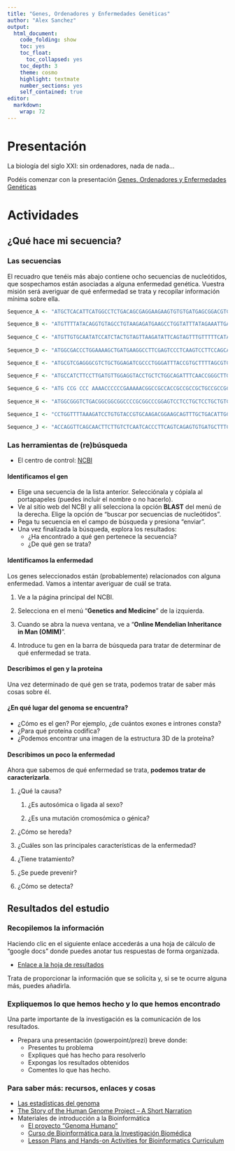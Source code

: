 ```yaml
---
title: "Genes, Ordenadores y Enfermedades Genéticas"  
author: "Alex Sanchez"  
output:  
  html_document:  
    code_folding: show  
    toc: yes  
    toc_float:  
      toc_collapsed: yes  
    toc_depth: 3  
    theme: cosmo  
    highlight: textmate  
    number_sections: yes  
    self_contained: true  
editor:  
  markdown:  
    wrap: 72
---
```


# Presentación

La biología del siglo XXI: sin ordenadores, nada de nada...

Podéis comenzar con la presentación [Genes, Ordenadores y Enfermedades Genéticas](https://drive.google.com/file/d/1HLJ_faDjSpBxrgJzcA13HvuOLwx5DuLu/view?usp=share_link)

# Actividades

## ¿Qué hace mi secuencia?

### Las secuencias

El recuadro que tenéis más abajo contiene ocho secuencias de nucleótidos, que sospechamos están asociadas a alguna enfermedad genética. Vuestra misión será averiguar de qué enfermedad se trata y recopilar información mínima sobre ella.

```r
Sequence_A <- "ATGCTCACATTCATGGCCTCTGACAGCGAGGAAGAAGTGTGTGATGAGCGGACGTCCCTAATGTCGGCCGAGAGCCCCACGCCGCGCTCCTGCCAGGAGGGCAGGCA GGGCCCAGAGGATGGAG"

Sequence_B <- "ATGTTTTATACAGGTGTAGCCTGTAAGAGATGAAGCCTGGTATTTATAGAAATTGACTTATTTTATTCTCATATTTACATGTGCATAATTTTCCATATGCCAGAAAAGTTGAATAGTATCAGATTCCAAATCT"
 
Sequence_C <- "ATGTTGTGCAATATCCATCTACTGTAGTTAAGATATTCAGTAGTTTGTTTTTCATAAGCATGTAATTGATCATATTTCTGCCAAGGATGTGCCTTCAACTTTATAATTATAGTGTTGTAAAATATTTTTGTCTG"
 
Sequence_D <- "ATGGCGACCCTGGAAAAGCTGATGAAGGCCTTCGAGTCCCTCAAGTCCTTCCAGCAGCAGCAGCAGCAGCAGCAGCAGCAGCAGCAGCAGCAGCAGCAGCAGCAGCAGCAGCAGCAGCAGCAACAGCCGCC"

Sequence_E <- "ATGCGTCGAGGGCGTCTGCTGGAGATCGCCCTGGGATTTACCGTGCTTTTAGCGTCCTACACGAGCCATGGGGCGGACGCCAATTTGGAGGCTGGGAACGTGAAGGAAACCAGAGCCAGTCGGGCC"

Sequence_F <- "ATGCCATCTTCCTTGATGTTGGAGGTACCTGCTCTGGCAGATTTCAACCGGGCTTGGACAGAACTTACCGACTGGCTTTCTCTGCTTGATCAAGTTATAAAATCACAGAGGGTGATGGTGGGTGACCTT"
 
Sequence_G <- "ATG CCG CCC AAAACCCCCCGAAAAACGGCCGCCACCGCCGCCGCTGCCGCCGCGGAACCCCCGGCACCGCCGCCGCCGCCCCCTCCTGAGGAGGACCCAGAGCAGGACAGCGGCCCGGAGGAC"
 
Sequence_H <- "ATGGCGGGTCTGACGGCGGCGGCCCCGCGGCCCGGAGTCCTCCTGCTCCTGCTGTCCATCCTCCACCCCTCTCGGCCTGGAGGGGTCCCTGGGGCCATTCCTGGTGGAGTTCCTGGAGGAGTCTT"

Sequence_I <- "CCTGGTTTTAAAGATCCTGTGTACCGTGCAAGACGGAAGCAGTTTGCTGACATTGCCTACAACTACCGCCATGGGCAGCCCATCCCTCGAGTGGAATACATGGAGGAAGAAAAGAAAACA"

Sequence_J <- "ACCAGGTTCAGCAACTTCTTGTCTCAATCACCCTTCAGTCAGAGTGTGATGCTTTCCCCAACATATCTTCAGATGAGTCTTATACTTTACTTGTGAAAGAACCAGTGGCTGTCCTTAAGGCCAACAGATTTGGGGAGCATTACGAGGTTTAGAGACCT"
```

### Las herramientas de (re)búsqueda

-   El centro de control: [NCBI](http://www.ncbi.nlm.nih.gov)

#### Identificamos el gen

-   Elige una secuencia de la lista anterior. Selecciónala y cópiala al portapapeles (puedes incluir el nombre o no hacerlo).
-   Ve al sitio web del NCBI y allí selecciona la opción **BLAST** del menú de la derecha. Elige la opción de "buscar por secuencias de nucleótidos".
-   Pega tu secuencia en el campo de búsqueda y presiona "enviar".
-   Una vez finalizada la búsqueda, explora los resultados:
    -   ¿Ha encontrado a qué gen pertenece la secuencia?
    -   ¿De qué gen se trata?

#### Identificamos la enfermedad

Los genes seleccionados están (probablemente) relacionados con alguna enfermedad. Vamos a intentar averiguar de cuál se trata.

1.  Ve a la página principal del NCBI.

2.  Selecciona en el menú "**Genetics and Medicine**" de la izquierda.

3.  Cuando se abra la nueva ventana, ve a "**Online Mendelian Inheritance in Man (OMIM)**".

4.  Introduce tu gen en la barra de búsqueda para tratar de determinar de qué enfermedad se trata.

#### Describimos el gen y la proteína

Una vez determinado de qué gen se trata, podemos tratar de saber más cosas sobre él.

#### ¿En qué lugar del genoma se encuentra?

-   ¿Cómo es el gen? Por ejemplo, ¿de cuántos exones e intrones consta?
-   ¿Para qué proteína codifica?
-   ¿Podemos encontrar una imagen de la estructura 3D de la proteína?

#### Describimos un poco la enfermedad

Ahora que sabemos de qué enfermedad se trata, **podemos tratar de caracterizarla**.

1.  ¿Qué la causa?

    1.  ¿Es autosómica o ligada al sexo?

    2.  ¿Es una mutación cromosómica o génica?

2.  ¿Cómo se hereda?

3.  ¿Cuáles son las principales características de la enfermedad?

4.  ¿Tiene tratamiento?

5.  ¿Se puede prevenir?

6.  ¿Cómo se detecta?

## Resultados del estudio

### Recopilemos la información

Haciendo clic en el siguiente enlace accederás a una hoja de cálculo de "google docs" donde puedes anotar tus respuestas de forma organizada.

-   [Enlace a la hoja de resultados](https://docs.google.com/spreadsheet/ccc?key=0Apz6KCcu8_mcdFNOOFlhWTJJcGhEX1JISlZKWEszWnc&usp=sharing)

Trata de proporcionar la información que se solicita y, si se te ocurre alguna más, puedes añadirla.

### Expliquemos lo que hemos hecho y lo que hemos encontrado

Una parte importante de la investigación es la comunicación de los resultados.

-   Prepara una presentación (powerpoint/prezi) breve donde:
    -   Presentes tu problema
    -   Expliques qué has hecho para resolverlo
    -   Expongas los resultados obtenidos
    -   Comentes lo que has hecho.

### Para saber más: recursos, enlaces y cosas

-   [Las estadísticas del genoma](http://e2013.wordpress.com/2013/03/11/les-estadistiques-del-genoma/)
-   [The Story of the Human Genome Project -- A Short Narration](http://exploreable.wordpress.com/2011/05/03/the-story-of-the-human-genome-project-a-short-narration/)
-   Materiales de introducción a la Bioinformática
    -   [El proyecto "Genoma Humano"](http://www.genome.gov/10001772)
    -   [Curso de Bioinformática para la Investigación Biomédica](https://uebvhir.github.io/Course_Bioinformatics_2022.html)
    -   [Lesson Plans and Hands-on Activities for Bioinformatics Curriculum](http://www.iscb.org/bioinformatics-resources-for-high-schools/lesson-plans-for-bioinformatics-curriculum)


